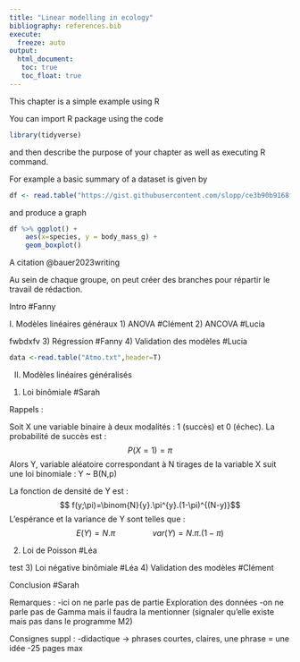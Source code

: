```yaml
---
title: "Linear modelling in ecology"
bibliography: references.bib
execute: 
  freeze: auto
output: 
  html_document:
   toc: true
   toc_float: true
---
```



This chapter is a simple example using R

You can import R package using the code

```r
library(tidyverse)
```

and then describe the purpose of your chapter as well as executing R command.


For example a basic summary of a dataset is given by 

```r
df <- read.table("https://gist.githubusercontent.com/slopp/ce3b90b9168f2f921784de84fa445651/raw/4ecf3041f0ed4913e7c230758733948bc561f434/penguins.csv", sep = "," , header = TRUE)
```

and produce a graph

```r
df %>% ggplot() +
	aes(x=species, y = body_mass_g) +
	geom_boxplot()  
```


A citation @bauer2023writing

Au sein de chaque groupe, on peut créer des branches pour répartir le travail de rédaction.

Intro #Fanny

I. Modèles linéaires généraux
1) ANOVA #Clément
2) ANCOVA #Lucia


fwbdxfv 
3) Régression #Fanny
4) Validation des modèles #Lucia

```r
data <-read.table("Atmo.txt",header=T)

```


II. Modèles linéaires généralisés
1) Loi binômiale #Sarah

Rappels :

Soit X une variable binaire à deux modalités : 1 (succès) et 0 (échec).
La probabilité de succès est : $$ P(X = 1) = \pi $$
Alors Y, variable aléatoire correspondant à N tirages de la variable X suit une loi binomiale : 
Y ~ B(N,p)

La fonction de densité de Y est : $$ f(y;\pi)=\binom{N}{y}.\pi^{y}.(1-\pi)^{(N-y)}$$
L'espérance et la variance de Y sont telles que : 
$$E(Y)=N.\pi\:\:\:\:\:\:\:\:\:\:\:\:\:\:\:\:\:var(Y)=N.\pi.(1-\pi)$$


2) Loi de Poisson #Léa


test 
3) Loi négative binômiale #Léa
4) Validation des modèles #Clément

Conclusion #Sarah

Remarques :
-ici on ne parle pas de partie Exploration des données
-on ne parle pas de Gamma mais il faudra la mentionner (signaler qu'elle existe mais pas dans le programme M2)

Consignes suppl :
-didactique -> phrases courtes, claires, une phrase = une idée
-25 pages max